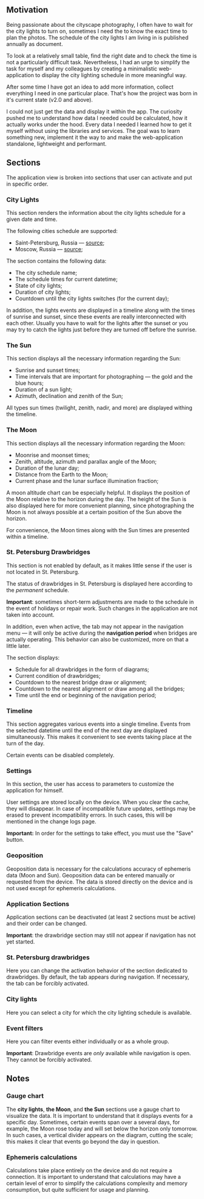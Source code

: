 ## Motivation

Being passionate about the cityscape photography, I often have to wait for the city lights to turn on, sometimes I need the to know the exact time to plan the photos. The schedule of the city lights I am living in is published annually as document.

To look at a relatively small table, find the right date and to check the time is not a particularly difficult task. Nevertheless, I had an urge to simplify the task for myself and my colleagues by creating a minimalistic web-application to display the city lighting schedule in more meaningful way.

After some time I have got an idea to add more information, collect everything I need in one particular place. That's how the project was born in it's current state (v2.0 and above).

I could not just get the data and display it within the app. The curiosity pushed me to understand how data I needed could be calculated, how it actually works under the hood. Every data I needed I learned how to get it myself without using the libraries and services. The goal was to learn something new, implement it the way to and make the web-application standalone, lightweight and performant.

## Sections

The application view is broken into sections that user can activate and put in specific order.

### City Lights

This section renders the information about the city lights schedule for a given date and time.

The following cities schedule are supported:

- Saint-Petersburg, Russia — [source][lights-schedule-spb];
- Moscow, Russia — [source][lights-schedule-moscow];

The section contains the following data:

- The city schedule name;
- The schedule times for current datetime;
- State of city lights;
- Duration of city lights;
- Countdown until the city lights switches (for the current day);

In addition, the lights events are displayed in a timeline along with the times of sunrise and sunset, since these events are really interconnected with each other. Usually you have to wait for the lights after the sunset or you may try to catch the lights just before they are turned off before the sunrise.

### The Sun

This section displays all the necessary information regarding the Sun:

- Sunrise and sunset times;
- Time intervals that are important for photographing — the gold and the blue hours;
- Duration of a sun light;
- Azimuth, declination and zenith of the Sun;

All types sun times (twilight, zenith, nadir, and more) are displayed withing the timeline.

### The Moon

This section displays all the necessary information regarding the Moon:

- Moonrise and moonset times;
- Zenith, altitude, azimuth and parallax angle of the Moon;
- Duration of the lunar day;
- Distance from the Earth to the Moon;
- Current phase and the lunar surface illumination fraction;

A moon altitude chart can be especially helpful. It displays the position of the Moon relative to the horizon during the day. The height of the Sun is also displayed here for more convenient planning, since photographing the Moon is not always possible at a certain position of the Sun above the horizon.

For convenience, the Moon times along with the Sun times are presented within a timeline.

### St. Petersburg Drawbridges

This section is not enabled by default, as it makes little sense if the user is not located in St. Petersburg.

The status of drawbridges in St. Petersburg is displayed here according to the *permanent* schedule.

**Important**: sometimes short-term adjustments are made to the schedule in the event of holidays or repair work. Such changes in the application are not taken into account.

In addition, even when active, the tab may not appear in the navigation menu — it will only be active during the **navigation period** when bridges are actually operating. This behavior can also be customized, more on that a little later.

The section displays:

- Schedule for all drawbridges in the form of diagrams;
- Current condition of drawbridges;
- Countdown to the nearest bridge draw or alignment;
- Countdown to the nearest alignment or draw among all the bridges;
- Time until the end or beginning of the navigation period;

### Timeline

This section aggregates various events into a single timeline. Events from the selected datetime until the end of the next day are displayed simultaneously. This makes it convenient to see events taking place at the turn of the day.

Certain events can be disabled completely.

### Settings

In this section, the user has access to parameters to customize the application for himself.

User settings are stored locally on the device. When you clear the cache, they will disappear. In case of incompatible future updates, settings may be erased to prevent incompatibility errors. In such cases, this will be mentioned in the change logs page.

**Important:** In order for the settings to take effect, you must use the "Save" button.

### Geoposition

Geoposition data is necessary for the calculations accuracy of ephemeris data (Moon and Sun). Geoposition data can be entered manually or requested from the device. The data is stored directly on the device and is not used except for ephemeris calculations.

### Application Sections

Application sections can be deactivated (at least 2 sections must be active) and their order can be changed.

**Important**: the drawbridge section may still not appear if navigation has not yet started.

### St. Petersburg drawbridges

Here you can change the activation behavior of the section dedicated to drawbridges. By default, the tab appears during navigation. If necessary, the tab can be forcibly activated.

### City lights

Here you can select a city for which the city lighting schedule is available.

### Event filters

Here you can filter events either individually or as a whole group.

**Important**: Drawbridge events are *only* available while navigation is open. They cannot be forcibly activated.

## Notes

### Gauge chart

The **city lights**, **the Moon**, and **the Sun** sections use a gauge chart to visualize the data. It is important to understand that it displays events for a specific day. Sometimes, certain events span over a several days, for example, the Moon rose today and will set below the horizon only tomorrow. In such cases, a vertical divider appears on the diagram, cutting the scale; this makes it clear that events go beyond the day in question.

### Ephemeris calculations

Calculations take place entirely on the device and do not require a connection. It is important to understand that calculations may have a certain level of error to simplify the calculations complexity and memory consumption, but quite sufficient for usage and planning.

[lights-schedule-spb]: https://lensvet.spb.ru/grafik_raboty_naruzhnogo_osvescheni/
[lights-schedule-moscow]: https://domdata.ru/osveschenie-v-moskve
[service-worker-strategy]: https://developer.chrome.com/docs/workbox/caching-strategies-overview/#network-first-falling-back-to-cache
[view-transitions-api]: https://developer.mozilla.org/en-US/docs/Web/API/View_Transitions_API
[pwa]: https://developer.mozilla.org/en-US/docs/Web/Progressive_web_apps/Guides/What_is_a_progressive_web_app
[service-worker]: https://developer.mozilla.org/en-US/docs/Web/API/Service_Worker_API
